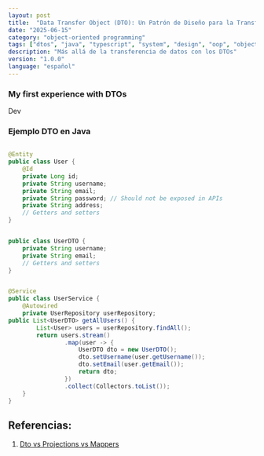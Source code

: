 ```yaml
---
layout: post
title:  "Data Transfer Object (DTO): Un Patrón de Diseño para la Transferencia de Datos" 
date: "2025-06-15"
category: "object-oriented programming"
tags: ["dtos", "java", "typescript", "system", "design", "oop", "object-oriented", "programming"]
description: "Más allá de la transferencia de datos con los DTOs"
version: "1.0.0"
language: "español"
---
```


### My first experience with DTOs

Dev

### Ejemplo DTO en Java

```java

@Entity
public class User {
    @Id
    private Long id;
    private String username;
    private String email;
    private String password; // Should not be exposed in APIs
    private String address;
    // Getters and setters
}

```


```java

public class UserDTO {
    private String username;
    private String email;
    // Getters and setters
}

```

```java

@Service
public class UserService {
    @Autowired
    private UserRepository userRepository;
public List<UserDTO> getAllUsers() {
        List<User> users = userRepository.findAll();
        return users.stream()
                .map(user -> {
                    UserDTO dto = new UserDTO();
                    dto.setUsername(user.getUsername());
                    dto.setEmail(user.getEmail());
                    return dto;
                })
                .collect(Collectors.toList());
    }
}

```


## Referencias:
1. [Dto vs Projections vs Mappers](https://medium.com/@avicsebooks/dto-vs-projections-vs-mappers-d88086d95536)
